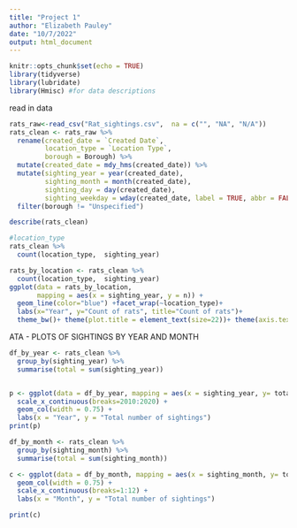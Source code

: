 ```yaml
---
title: "Project 1"
author: "Elizabeth Pauley"
date: "10/7/2022"
output: html_document
---
```


```r
knitr::opts_chunk$set(echo = TRUE)
library(tidyverse)
library(lubridate)
library(Hmisc) #for data descriptions
```

read in data
```r
rats_raw<-read_csv("Rat_sightings.csv",  na = c("", "NA", "N/A"))
rats_clean <- rats_raw %>%
  rename(created_date = `Created Date`,
         location_type = `Location Type`,
         borough = Borough) %>%
  mutate(created_date = mdy_hms(created_date)) %>%
  mutate(sighting_year = year(created_date),
         sighting_month = month(created_date),
         sighting_day = day(created_date),
         sighting_weekday = wday(created_date, label = TRUE, abbr = FALSE)) %>%
  filter(borough != "Unspecified")
```

```r
describe(rats_clean)
```

```r
#location_type
rats_clean %>%
  count(location_type,  sighting_year)

rats_by_location <- rats_clean %>%
  count(location_type,  sighting_year)
ggplot(data = rats_by_location,
       mapping = aes(x = sighting_year, y = n)) +
  geom_line(color="blue") +facet_wrap(~location_type)+
  labs(x="Year", y="Count of rats", title="Count of rats")+
  theme_bw()+ theme(plot.title = element_text(size=22))+ theme(axis.text.x = element_text(angle = 90, vjust = 0.5, hjust=1))
```

ATA - PLOTS OF SIGHTINGS BY YEAR AND MONTH
```r

df_by_year <- rats_clean %>%
  group_by(sighting_year) %>%
  summarise(total = sum(sighting_year))


p <- ggplot(data = df_by_year, mapping = aes(x = sighting_year, y= total)) +
  scale_x_continuous(breaks=2010:2020) +
  geom_col(width = 0.75) +
  labs(x = "Year", y = "Total number of sightings")
print(p)

df_by_month <- rats_clean %>%
  group_by(sighting_month) %>%
  summarise(total = sum(sighting_month))

c <- ggplot(data = df_by_month, mapping = aes(x = sighting_month, y= total)) +
  geom_col(width = 0.75) +
  scale_x_continuous(breaks=1:12) +
  labs(x = "Month", y = "Total number of sightings")

print(c)

```
